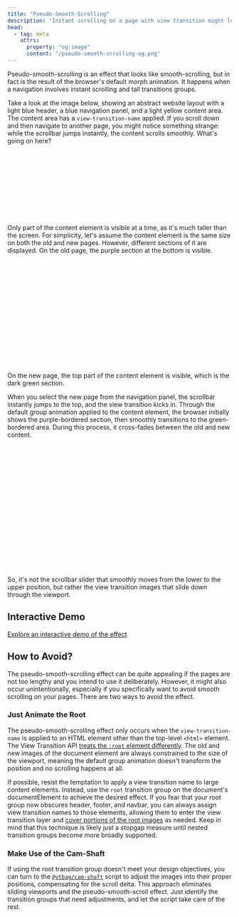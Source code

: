 ```yaml
---
title: "Pseudo-Smooth-Scrolling"
description: "Instant scrolling on a page with view transition might lead to an unexpected smooth-scrolling effect. "
head:
  - tag: meta
    attrs:
      property: "og:image"
      content: "/pseudo-smooth-scrolling-og.png"
---
```


Pseudo-smooth-scrolling is an effect that looks like smooth-scrolling, but in fact is the result of the browser's default morph animation. It happens when a navigation involves instant scrolling and tall transitions groups.

Take a look at the image below, showing an abstract website layout with a light blue header, a blue navigation panel, and a light yellow content area. The content area has a `view-transition-name` applied. If you scroll down and then navigate to another page, you might notice something strange: while the scrollbar jumps instantly, the content scrolls smoothly. What's going on here?


<svg width="300px" height="150px" viewBox="0 0 300 150" version="1.1" xmlns="http://www.w3.org/2000/svg" xmlns:xlink="http://www.w3.org/1999/xlink">

  <rect fill="none" stroke="#aaa" x="0" y="0" width="300" height="150"></rect>
  <rect fill="lightblue" stroke="#aaa" x="0" y="0" width="300" height="30"></rect>
  <rect fill="steelblue" stroke="#aaa" x="0" y="30" width="70" height="120"></rect>
  <rect fill="gray" stroke="#aaa" x="290" y="30" width="10" height="120"></rect>
  <rect fill="white" stroke="#aaa" x="290" y="100" width="10" height="30"></rect>
  <rect fill="lightyellow" stroke="#aaa" x="70" y="30" width="220" height="120"></rect>
</svg>

Only part of the content element is visible at a time, as it's much taller than the screen. For simplicity, let's assume the content element is the same size on both the old and new pages. However, different sections of it are displayed. On the old page, the purple section at the bottom is visible.
<svg width="300px" height="250px" viewBox="0 -100 300 250" version="1.1" xmlns="http://www.w3.org/2000/svg" xmlns:xlink="http://www.w3.org/1999/xlink">

  <rect fill="none" stroke="#aaa" x="0" y="0" width="300" height="150"></rect>
  <rect fill="lightblue" stroke="#aaa" x="0" y="0" width="300" height="30"></rect>
  <rect fill="steelblue" stroke="#aaa" x="0" y="30" width="70" height="120"></rect>
  <rect fill="gray" stroke="#aaa" x="290" y="30" width="10" height="120"></rect>
  <rect fill="white" stroke="#aaa" x="290" y="100" width="10" height="30"></rect>
  <rect fill="lightyellow" stroke="#aaa" x="70" y="-100" width="220" height="250"></rect>
  <rect fill="none" stroke="darkslateblue" stroke-width="3" x="70" y="32" width="220" height="116"></rect>
</svg>

On the new page, the top part of the content element is visible, which is the dark green section.

When you select the new page from the navigation panel, the scrollbar instantly jumps to the top, and the view transition kicks in. Through the default group animation applied to the content element, the browser initially shows the purple-bordered section, then smoothly transitions to the green-bordered area. During this process, it cross-fades between the old and new content.

<svg width="300px" height="280px" viewBox="0 0 300 280" version="1.1" xmlns="http://www.w3.org/2000/svg" xmlns:xlink="http://www.w3.org/1999/xlink">

  <rect fill="none" stroke="#aaa" x="0" y="0" width="300" height="150"></rect>
  <rect fill="lightblue" stroke="#aaa" x="0" y="0" width="300" height="30"></rect>
  <rect fill="steelblue" stroke="#aaa" x="0" y="30" width="70" height="120"></rect>
  <rect fill="gray" stroke="#aaa" x="290" y="30" width="10" height="120"></rect>
  <rect fill="white" stroke="#aaa" x="290" y="30" width="10" height="30"></rect>
  <rect fill="lightyellow" stroke="#aaa" x="70" y="30" width="220" height="250"></rect>
  <rect fill="none" stroke="darkolivegreen" stroke-width="3" x="70" y="32" width="220" height="116"></rect>
  <rect fill="none" stroke="darkslateblue" stroke-width="3" x="70" y="160" width="220" height="118"></rect>
</svg>

So, it's not the scrollbar slider that smoothly moves from the lower to the upper position, but rather the view transition images that slide down through the viewport.

## Interactive Demo
[Explore an interactive demo of the effect](/shaft-demo/1/)



## How to Avoid?

The pseudo-smooth-scrolling effect can be quite appealing if the pages are not too lengthy and you intend to use it deliberately. However, it might also occur unintentionally, especially if you specifically want to avoid smooth scrolling on your pages.
There are two ways to avoid the effect.

### Just Animate the Root
The pseudo-smooth-scrolling effect only occurs when the `view-transition-name` is applied to an HTML element other than the top-level `<html>` element. The View Transition API [treats the `:root` element differently](https://drafts.csswg.org/css-view-transitions-1/#capture-the-image). The old and new images of the document element are always constrained to the size of the viewport, meaning the default group animation doesn't transform the position and no scrolling happens at all.

If possible, resist the temptation to apply a view transition name to large content elements. Instead, use the `root` transition group on the document's documentElement to achieve the desired effect. If you fear that your root group now obscures header, footer, and navbar, you can always assign view transition names to those elements, allowing them to enter the view transition layer and [cover portions of the root images](/basics/pseudos/#rendering-pseudo-elements) as needed.  Keep in mind that this technique is likely just a stopgap measure until nested transition groups become more broadly supported.

### Make Use of the Cam-Shaft



If using the root transition group doesn't meet your design objectives, you can turn to the [`@vtbag/cam-shaft`](/tools/cam-shaft/) script to adjust the images into their proper positions, compensating for the scroll delta. This approach eliminates sliding viewports and the pseudo-smooth-scroll effect. Just identify the transition groups that need adjustments, and let the script take care of the rest.

<style>{`
main svg {
  margin-inline: auto;
}
`}</style>